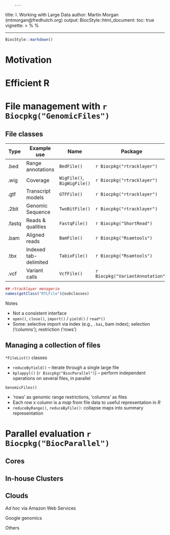         ---
title: I. Working with Large Data
author: Martin Morgan (mtmorgan@fredhutch.org)
output:
  BiocStyle::html_document:
    toc: true
vignette: >
  %\VignetteIndexEntry{I. Working with Large Data}
  %\VignetteEngine{knitr::rmarkdown}
  \usepackage[utf8]{inputenc}
---

```r
BiocStyle::markdown()
```

# Motivation

# Efficient R

# File management with `r Biocpkg("GenomicFiles")`

## File classes

| Type  | Example use           | Name                        | Package                          |
|-------|-----------------------|-----------------------------|----------------------------------|
| .bed  | Range annotations     | `BedFile()`                 | `r Biocpkg("rtracklayer")`       |
| .wig  | Coverage              | `WigFile()`, `BigWigFile()` | `r Biocpkg("rtracklayer")`       |
| .gtf  | Transcript models     | `GTFFile()`                 | `r Biocpkg("rtracklayer")`       |
| .2bit | Genomic Sequence      | `TwoBitFile()`              | `r Biocpkg("rtracklayer")`       |
| .fastq | Reads & qualities    | `FastqFile()`               | `r Biocpkg("ShortRead")`         |
| .bam  | Aligned reads         | `BamFile()`                 | `r Biocpkg("Rsamtools")`         |
| .tbx  | Indexed tab-delimited | `TabixFile()`               | `r Biocpkg("Rsamtools")`         |
| .vcf  | Variant calls         | `VcfFile()`                 | `r Biocpkg("VariantAnnotation")` |

```r
## rtracklayer menagerie
names(getClass("RTLFile")@subclasses)
```

Notes

- Not a consistent interface
- `open()`, `close()`, `import()` / `yield()` / `read*()`
- Some: selective import via index (e.g., `.bai`, bam index);
  selection ('columns'); restriction ('rows')

## Managing a collection of files

`*FileList()` classes

- `reduceByYield()` -- iterate through a single large file
- `bplappyl()` (`r Biocpkg("BiocParallel")`) -- perform independent
  operations on several files, in parallel

`GenomicFiles()`

- 'rows' as genomic range restrictions, 'columns' as files
- Each row x column is a _map_ from file data to useful representation
  in _R_
- `reduceByRange()`, `reduceByFile()`: collapse maps into summary
  representation

# Parallel evaluation `r Biocpkg("BiocParallel")`

## Cores

## In-house Clusters

## Clouds

_Ad hoc_ via Amazon Web Services

Google genomics

Others
